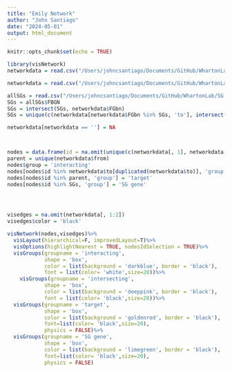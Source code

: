 ```yaml
---
title: "Emily Network"
author: "John Santiago"
date: "2024-05-01"
output: html_document
---
```


```r
knitr::opts_chunk$set(echo = TRUE)
```

```r

library(visNetwork)
networkdata = read.csv("/Users/johncsantiago/Documents/GitHub/WhartonLab/ConspiracyNetwork/ConspiracyNetwork.csv", header = T)

networkdata = read.csv("/Users/johncsantiago/Documents/GitHub/WhartonLab/NewEmilyNetwork.csv", header = T)

allSGs = read.csv("/Users/johncsantiago/Documents/GitHub/WhartonLab/SG Kankel.csv", header = T)
SGs = allSGs$FBGN
SGs = intersect(SGs, networkdata$FGbn)
SGs = unique(c(networkdata[networkdata$FGbn %in% SGs, 'to'], intersect(allSGs$GENE, networkdata$from)))

networkdata[networkdata == ''] = NA



nodes = data.frame(id = na.omit(unique(c(networkdata[, 1], networkdata[, 2]))))
parent = unique(networkdata$from)
nodes$group = 'interacting'
nodes[nodes$id %in% networkdata$to[duplicated(networkdata$to)], 'group'] = 'intersecting'
nodes[nodes$id %in% parent, 'group'] = 'target'
nodes[nodes$id %in% SGs, 'group'] = 'SG gene'




visedges = na.omit(networkdata[, 1:2])
visedges$color = 'black'

visNetwork(nodes,visedges)%>%
  visLayout(hierarchical=F, improvedLayout=T)%>%
  visOptions(highlightNearest = TRUE, nodesIdSelection = TRUE)%>%
  visGroups(groupname = 'interacting', 
            shape = 'box', 
            color = list(background = 'darkblue', border = 'black'), 
            font = list(color= 'white',size=20))%>%
    visGroups(groupname = 'intersecting', 
            shape = 'box', 
            color = list(background = 'deeppink', border = 'black'), 
            font = list(color= 'black',size=20))%>%
  visGroups(groupname = 'target',
            shape = 'box', 
            color = list(background = 'goldenrod', border = 'black'), 
            font=list(color= 'black',size=20),
            physics = FALSE)%>%
  visGroups(groupname = 'SG gene',
            shape = 'box', 
            color = list(background = 'limegreen', border = 'black'), 
            font=list(color= 'black',size=20),
            physics = FALSE)



```

